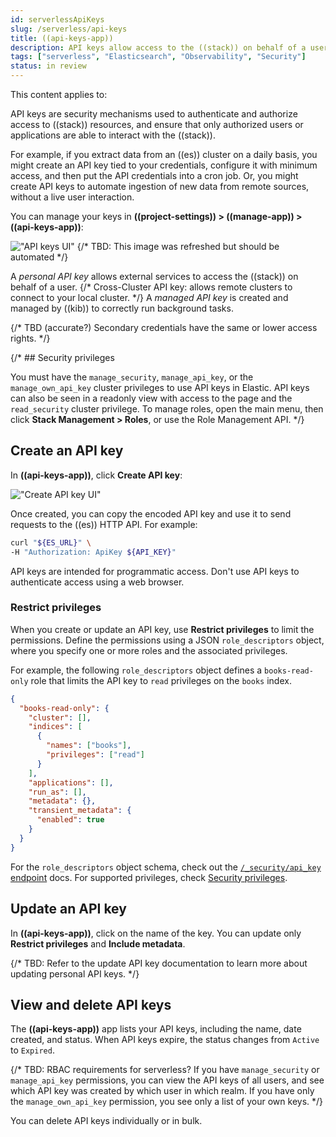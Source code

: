 ```yaml
---
id: serverlessApiKeys
slug: /serverless/api-keys
title: ((api-keys-app))
description: API keys allow access to the ((stack)) on behalf of a user.
tags: ["serverless", "Elasticsearch", "Observability", "Security"]
status: in review
---
```


<DocBadge template="technical preview" />
This content applies to: <DocBadge template="elasticsearch" slug="/serverless/elasticsearch/what-is-elasticsearch-serverless" /> <DocBadge template="observability" slug="/serverless/observability/what-is-observability-serverless" /> <DocBadge template="security" slug="/serverless/security/what-is-security-serverless" />

API keys are security mechanisms used to authenticate and authorize access to ((stack)) resources,
and ensure that only authorized users or applications are able to interact with the ((stack)).

For example, if you extract data from an ((es)) cluster on a daily basis, you might create an API key tied to your credentials, configure it with minimum access, and then put the API credentials into a cron job.
Or, you might create API keys to automate ingestion of new data from remote sources, without a live user interaction.

You can manage your keys in **((project-settings)) > ((manage-app)) > ((api-keys-app))**:

!["API keys UI"](images/api-key-management.png)
{/* TBD: This image was refreshed but should be automated */}

A _personal API key_ allows external services to access the ((stack)) on behalf of a user.
{/* Cross-Cluster API key: allows remote clusters to connect to your local cluster. */}
A _managed API key_ is created and managed by ((kib)) to correctly run background tasks.

{/* TBD (accurate?) Secondary credentials have the same or lower access rights. */}

{/* ## Security privileges

You must have the `manage_security`, `manage_api_key`, or the `manage_own_api_key`
cluster privileges to use API keys in Elastic.  API keys can also be seen in a readonly view with access to the page and the `read_security` cluster privilege. To manage roles, open the main menu, then click
**Stack Management > Roles**, or use the <DocLink id="enKibanaRoleManagementApi">Role Management API</DocLink>.  */}

## Create an API key

In **((api-keys-app))**, click **Create API key**:

!["Create API key UI"](images/create-personal-api-key.png)

Once created, you can copy the encoded API key and use it to send requests to the ((es)) HTTP API. For example:

```bash
curl "${ES_URL}" \
-H "Authorization: ApiKey ${API_KEY}"
```

<DocCallOut title="Important" color="warning">
  API keys are intended for programmatic access. Don't use API keys to
  authenticate access using a web browser.
</DocCallOut>

### Restrict privileges

When you create or update an API key, use **Restrict privileges** to limit the permissions. Define the permissions using a JSON `role_descriptors` object, where you specify one or more roles and the associated privileges.

For example, the following `role_descriptors` object defines a `books-read-only` role that limits the API key to `read` privileges on the `books` index.

```json
{
  "books-read-only": {
    "cluster": [],
    "indices": [
      {
        "names": ["books"],
        "privileges": ["read"]
      }
    ],
    "applications": [],
    "run_as": [],
    "metadata": {},
    "transient_metadata": {
      "enabled": true
    }
  }
}
```

For the `role_descriptors` object schema, check out the [`/_security/api_key` endpoint](((ref))/security-api-create-api-key.html#security-api-create-api-key-request-body) docs. For supported privileges, check [Security privileges](((ref))/security-privileges.html#privileges-list-indices).

## Update an API key

In **((api-keys-app))**, click on the name of the key.
You can update only **Restrict privileges** and **Include metadata**.

{/* TBD: Refer to the update API key documentation to learn more about updating personal API keys. */}

## View and delete API keys

The **((api-keys-app))** app lists your API keys, including the name, date created, and status.
When API keys expire, the status changes from `Active` to `Expired`.

{/*
TBD: RBAC requirements for serverless?
If you have `manage_security` or `manage_api_key` permissions,
you can view the API keys of all users, and see which API key was
created by which user in which realm.
If you have only the `manage_own_api_key` permission, you see only a list of your own keys. */}

You can delete API keys individually or in bulk.
